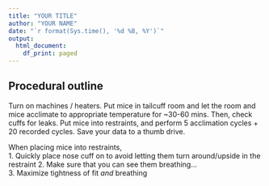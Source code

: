 ```yaml
---
title: "YOUR TITLE"
author: "YOUR NAME"
date: "`r format(Sys.time(), '%d %B, %Y')`"
output:
  html_document:
    df_print: paged
---
```


## Procedural outline
Turn on machines / heaters. Put mice in tailcuff room and let the room and mice acclimate to appropriate temperature for ~30-60 mins. Then, check cuffs for leaks. Put mice into restraints, and perform 5 acclimation cycles + 20 recorded cycles. Save your data to a thumb drive.

When placing mice into restraints,  
1. Quickly place nose cuff on to avoid letting them turn around/upside in the restraint
2. Make sure that you can see them breathing...  
3. Maximize tightness of fit *and* breathing 


```r


```

